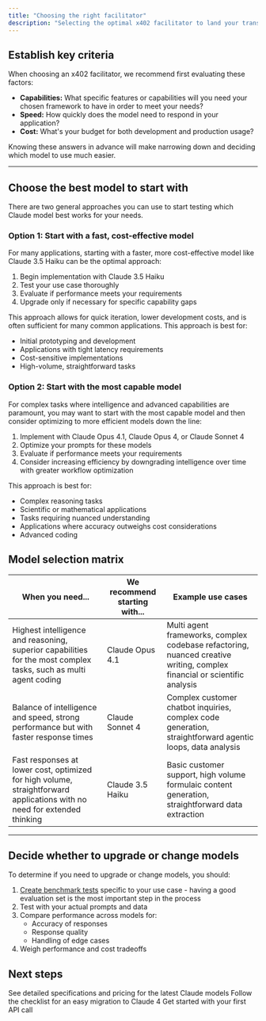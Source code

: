```yaml
---
title: "Choosing the right facilitator"
description: "Selecting the optimal x402 facilitator to land your transactions for your application involves balancing three key considerations: capabilities, speed, and cost. This guide helps you make an informed decision based on your specific requirements."
---
```


## Establish key criteria

When choosing an x402 facilitator, we recommend first evaluating these factors:

- **Capabilities:** What specific features or capabilities will you need your chosen framework to have in order to meet your needs?
- **Speed:** How quickly does the model need to respond in your application?
- **Cost:** What's your budget for both development and production usage?

Knowing these answers in advance will make narrowing down and deciding which model to use much easier.

---

## Choose the best model to start with

There are two general approaches you can use to start testing which Claude model best works for your needs.

### Option 1: Start with a fast, cost-effective model

For many applications, starting with a faster, more cost-effective model like Claude 3.5 Haiku can be the optimal approach:

1. Begin implementation with Claude 3.5 Haiku
2. Test your use case thoroughly
3. Evaluate if performance meets your requirements
4. Upgrade only if necessary for specific capability gaps

This approach allows for quick iteration, lower development costs, and is often sufficient for many common applications. This approach is best for:

- Initial prototyping and development
- Applications with tight latency requirements
- Cost-sensitive implementations
- High-volume, straightforward tasks

### Option 2: Start with the most capable model

For complex tasks where intelligence and advanced capabilities are paramount, you may want to start with the most capable model and then consider optimizing to more efficient models down the line:

1. Implement with Claude Opus 4.1, Claude Opus 4, or Claude Sonnet 4
2. Optimize your prompts for these models
3. Evaluate if performance meets your requirements
4. Consider increasing efficiency by downgrading intelligence over time with greater workflow optimization

This approach is best for:

- Complex reasoning tasks
- Scientific or mathematical applications
- Tasks requiring nuanced understanding
- Applications where accuracy outweighs cost considerations
- Advanced coding

## Model selection matrix

| When you need...                                                                                                         | We recommend starting with... | Example use cases                                                                                                        |
| ------------------------------------------------------------------------------------------------------------------------ | ----------------------------- | ------------------------------------------------------------------------------------------------------------------------ |
| Highest intelligence and reasoning, superior capabilities for the most complex tasks, such as multi agent coding         | Claude Opus 4.1               | Multi agent frameworks, complex codebase refactoring, nuanced creative writing, complex financial or scientific analysis |
| Balance of intelligence and speed, strong performance but with faster response times                                     | Claude Sonnet 4               | Complex customer chatbot inquiries, complex code generation, straightforward agentic loops, data analysis                |
| Fast responses at lower cost, optimized for high volume, straightforward applications with no need for extended thinking | Claude 3.5 Haiku              | Basic customer support, high volume formulaic content generation, straightforward data extraction                        |

---

## Decide whether to upgrade or change models

To determine if you need to upgrade or change models, you should:

1. [Create benchmark tests](/en/docs/test-and-evaluate/develop-tests) specific to your use case - having a good evaluation set is the most important step in the process
2. Test with your actual prompts and data
3. Compare performance across models for:
   - Accuracy of responses
   - Response quality
   - Handling of edge cases
4. Weigh performance and cost tradeoffs

## Next steps

<CardGroup cols={3}>
  <Card title="Model comparison chart" icon="head-side-gear" href="/en/docs/about-claude/models/overview">
    See detailed specifications and pricing for the latest Claude models
  </Card>
  <Card title="Migrate to Claude 4" icon="sparkles" href="/en/docs/about-claude/models/migrating-to-claude-4">
    Follow the checklist for an easy migration to Claude 4
  </Card>
  <Card title="Start building" icon="code" href="/en/docs/get-started">
    Get started with your first API call
  </Card>
</CardGroup>